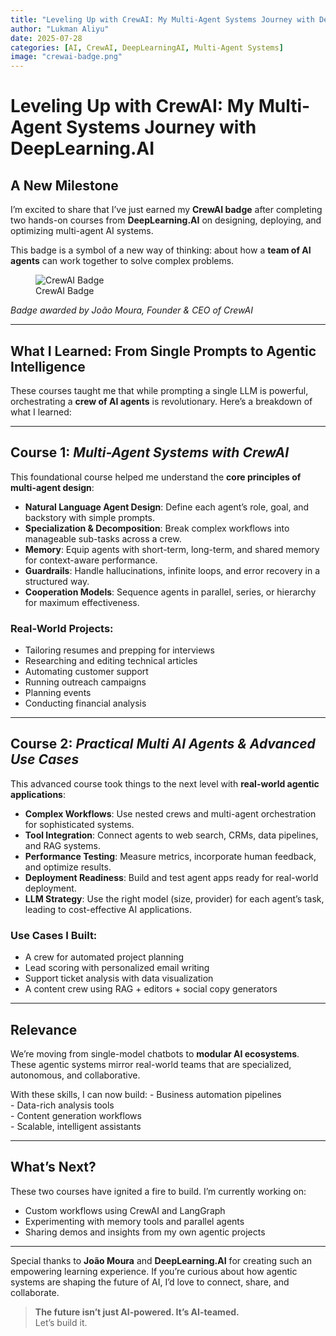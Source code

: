 ```yaml
---
title: "Leveling Up with CrewAI: My Multi-Agent Systems Journey with DeepLearning.AI"
author: "Lukman Aliyu"
date: 2025-07-28
categories: [AI, CrewAI, DeepLearningAI, Multi-Agent Systems]
image: "crewai-badge.png"
---
```


# Leveling Up with CrewAI: My Multi-Agent Systems Journey with DeepLearning.AI

## A New Milestone

I'm excited to share that I’ve just earned my **CrewAI badge** after completing two hands-on courses from **DeepLearning.AI** on designing, deploying, and optimizing multi-agent AI systems.

This badge is a symbol of a new way of thinking: about how a **team of AI agents** can work together to solve complex problems.

![CrewAI Badge](crewai-badge.png)

*Badge awarded by João Moura, Founder & CEO of CrewAI*

---

##  What I Learned: From Single Prompts to Agentic Intelligence

These courses taught me that while prompting a single LLM is powerful, orchestrating a **crew of AI agents** is revolutionary. Here’s a breakdown of what I learned:

---

##  Course 1: *Multi-Agent Systems with CrewAI*

This foundational course helped me understand the **core principles of multi-agent design**:

- **Natural Language Agent Design**: Define each agent’s role, goal, and backstory with simple prompts.
- **Specialization & Decomposition**: Break complex workflows into manageable sub-tasks across a crew.
- **Memory**: Equip agents with short-term, long-term, and shared memory for context-aware performance.
- **Guardrails**: Handle hallucinations, infinite loops, and error recovery in a structured way.
- **Cooperation Models**: Sequence agents in parallel, series, or hierarchy for maximum effectiveness.

###  Real-World Projects:
- Tailoring resumes and prepping for interviews  
- Researching and editing technical articles  
- Automating customer support  
- Running outreach campaigns  
- Planning events  
- Conducting financial analysis

---

##  Course 2: *Practical Multi AI Agents & Advanced Use Cases*

This advanced course took things to the next level with **real-world agentic applications**:

- **Complex Workflows**: Use nested crews and multi-agent orchestration for sophisticated systems.
- **Tool Integration**: Connect agents to web search, CRMs, data pipelines, and RAG systems.
- **Performance Testing**: Measure metrics, incorporate human feedback, and optimize results.
- **Deployment Readiness**: Build and test agent apps ready for real-world deployment.
- **LLM Strategy**: Use the right model (size, provider) for each agent's task, leading to cost-effective AI applications.

###  Use Cases I Built:
- A crew for automated project planning  
- Lead scoring with personalized email writing  
- Support ticket analysis with data visualization  
- A content crew using RAG + editors + social copy generators

---

##  Relevance

We’re moving from single-model chatbots to **modular AI ecosystems**. These agentic systems mirror real-world teams that are specialized, autonomous, and collaborative.

With these skills, I can now build:
- Business automation pipelines  
- Data-rich analysis tools  
- Content generation workflows  
- Scalable, intelligent assistants

---

##  What’s Next?

These two courses have ignited a fire to build. I'm currently working on:

-  Custom workflows using CrewAI and LangGraph  
-  Experimenting with memory tools and parallel agents  
-  Sharing demos and insights from my own agentic projects

---

Special thanks to **João Moura** and **DeepLearning.AI** for creating such an empowering learning experience. If you're curious about how agentic systems are shaping the future of AI, I’d love to connect, share, and collaborate.

> **The future isn't just AI-powered. It's AI-teamed.**  
> Let’s build it.
